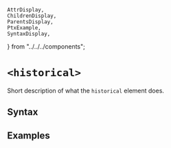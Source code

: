     AttrDisplay,
    ChildrenDisplay,
    ParentsDisplay,
    PtxExample,
    SyntaxDisplay,
} from "../../../components";

# `<historical>`

Short description of what the `historical` element does.

## Syntax

<SyntaxDisplay name="historical" />

## Examples

    